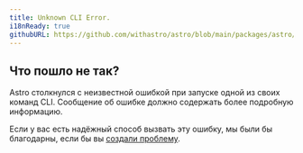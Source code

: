 ```yaml
---
title: Unknown CLI Error.
i18nReady: true
githubURL: https://github.com/withastro/astro/blob/main/packages/astro/src/core/errors/errors-data.ts
---
```


## Что пошло не так?

Astro столкнулся с неизвестной ошибкой при запуске одной из своих команд CLI. Сообщение об ошибке должно содержать более подробную информацию.

Если у вас есть надёжный способ вызвать эту ошибку, мы были бы благодарны, если бы вы [создали проблему](https://astro.build/issues/).